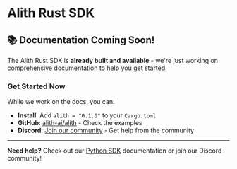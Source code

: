 # Alith Rust SDK

## 📚 Documentation Coming Soon!

The Alith Rust SDK is **already built and available** - we're just working on comprehensive documentation to help you get started.

### Get Started Now

While we work on the docs, you can:

- **Install**: Add `alith = "0.1.0"` to your `Cargo.toml`
- **GitHub**: [alith-ai/alith](https://github.com/alith-ai/alith) - Check the examples
- **Discord**: [Join our community](https://discord.gg/alith) - Get help from the community

---

**Need help?** Check out our [Python SDK](./python/) documentation or join our Discord community!